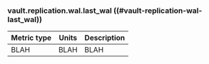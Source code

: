 ### vault.replication.wal.last_wal ((#vault-replication-wal-last_wal))

Metric type | Units | Description
----------- | ----- | -----------
BLAH     | BLAH    | BLAH